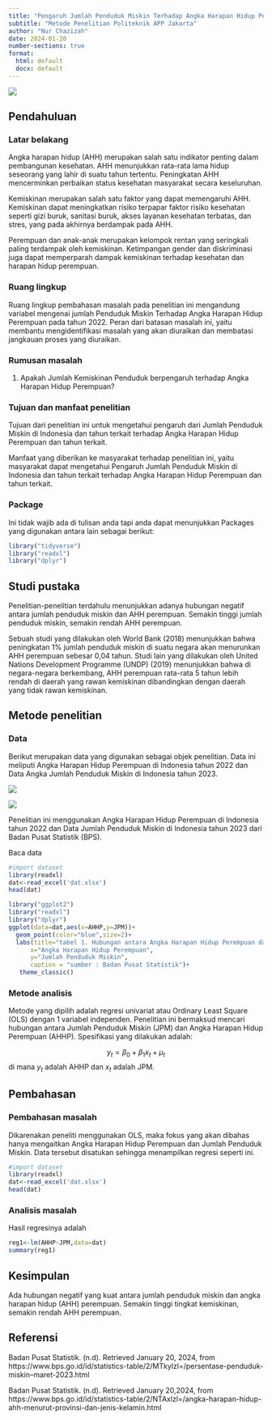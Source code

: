 ---
title: "Pengaruh Jumlah Penduduk Miskin Terhadap Angka Harapan Hidup Perempuan Indonesia Tahun 2022"
subtitle: "Metode Penelitian Politeknik APP Jakarta"
author: "Nur Chazizah"
date: 2024-01-20
number-sections: true
format:
  html: default
  docx: default
---

![](poltekapp.jpg)

## Pendahuluan

### Latar belakang

Angka harapan hidup (AHH) merupakan salah satu indikator penting dalam pembangunan kesehatan. AHH menunjukkan rata-rata lama hidup seseorang yang lahir di suatu tahun tertentu. Peningkatan AHH mencerminkan perbaikan status kesehatan masyarakat secara keseluruhan.

Kemiskinan merupakan salah satu faktor yang dapat memengaruhi AHH. Kemiskinan dapat meningkatkan risiko terpapar faktor risiko kesehatan seperti gizi buruk, sanitasi buruk, akses layanan kesehatan terbatas, dan stres, yang pada akhirnya berdampak pada AHH.

Perempuan dan anak-anak merupakan kelompok rentan yang seringkali paling terdampak oleh kemiskinan. Ketimpangan gender dan diskriminasi juga dapat memperparah dampak kemiskinan terhadap kesehatan dan harapan hidup perempuan.

### Ruang lingkup

Ruang lingkup pembahasan masalah pada penelitian ini mengandung variabel mengenai jumlah Penduduk Miskin Terhadap Angka Harapan Hidup Perempuan pada tahun 2022. Peran dari batasan masalah ini, yaitu membantu mengidentifikasi masalah yang akan diuraikan dan membatasi jangkauan proses yang diuraikan.

### Rumusan masalah

1.  Apakah Jumlah Kemiskinan Penduduk berpengaruh terhadap Angka Harapan Hidup Perempuan?

### Tujuan dan manfaat penelitian

Tujuan dari penelitian ini untuk mengetahui pengaruh dari Jumlah Penduduk Miskin di Indonesia dan tahun terkait terhadap Angka Harapan Hidup Perempuan dan tahun terkait.

Manfaat yang diberikan ke masyarakat terhadap penelitian ini, yaitu masyarakat dapat mengetahui Pengaruh Jumlah Penduduk Miskin di Indonesia dan tahun terkait terhadap Angka Harapan Hidup Perempuan dan tahun terkait.

### Package

Ini tidak wajib ada di tulisan anda tapi anda dapat menunjukkan Packages yang digunakan antara lain sebagai berikut:

```{r}
library("tidyverse")
library("readxl")
library("dplyr")
```

## Studi pustaka

Penelitian-penelitian terdahulu menunjukkan adanya hubungan negatif antara jumlah penduduk miskin dan AHH perempuan. Semakin tinggi jumlah penduduk miskin, semakin rendah AHH perempuan.

Sebuah studi yang dilakukan oleh World Bank (2018) menunjukkan bahwa peningkatan 1% jumlah penduduk miskin di suatu negara akan menurunkan AHH perempuan sebesar 0,04 tahun. Studi lain yang dilakukan oleh United Nations Development Programme (UNDP) (2019) menunjukkan bahwa di negara-negara berkembang, AHH perempuan rata-rata 5 tahun lebih rendah di daerah yang rawan kemiskinan dibandingkan dengan daerah yang tidak rawan kemiskinan.

## Metode penelitian

### Data

Berikut merupakan data yang digunakan sebagai objek penelitian. Data ini meliputi Angka Harapan Hidup Perempuan di Indonesia tahun 2022 dan Data Angka Jumlah Penduduk Miskin di Indonesia tahun 2023.

![](AHHP data.JPG)

![](JPM dat.JPG)

Penelitian ini menggunakan Angka Harapan Hidup Perempuan di Indonesia tahun 2022 dan Data Jumlah Penduduk Miskin di Indonesia tahun 2023 dari Badan Pusat Statistik (BPS).

Baca data

```{r}
#import dataset
library(readxl)
dat<-read_excel('dat.xlsx')
head(dat)
```

```{r}
library("ggplot2")
library("readxl")
library("dplyr")
ggplot(data=dat,aes(x=AHHP,y=JPM))+
  geom_point(color="blue",size=2)+
  labs(title="tabel 1. Hubungan antara Angka Harapan Hidup Perempuan dan Jumlah Penduduk Miskin",
      x="Angka Harapan Hidup Perempuan",
      y="Jumlah Penduduk Miskin",
      caption = "sumber : Badan Pusat Statistik")+
   theme_classic()
```

### Metode analisis

Metode yang dipilih adalah regresi univariat atau Ordinary Least Square (OLS) dengan 1 variabel independen. Penelitian ini bermaksud mencari hubungan antara Jumlah Penduduk Miskin (JPM) dan Angka Harapan Hidup Perempuan (AHHP). Spesifikasi yang dilakukan adalah:

$$
y_{t}=\beta_0 + \beta_1 x_t+\mu_t
$$ di mana $y_t$ adalah AHHP dan $x_t$ adalah JPM.

## Pembahasan

### Pembahasan masalah

Dikarenakan peneliti menggunakan OLS, maka fokus yang akan dibahas hanya mengaitkan Angka Harapan Hidup Perempuan dan Jumlah Penduduk Miskin. Data tersebut disatukan sehingga menampilkan regresi seperti ini.

```{r}
#import dataset
library(readxl)
dat<-read_excel('dat.xlsx')
head(dat)
```

### Analisis masalah

Hasil regresinya adalah

```{r}
reg1<-lm(AHHP~JPM,data=dat)
summary(reg1)
```

## Kesimpulan

Ada hubungan negatif yang kuat antara jumlah penduduk miskin dan angka harapan hidup (AHH) perempuan. Semakin tinggi tingkat kemiskinan, semakin rendah AHH perempuan.

## Referensi

Badan Pusat Statistik. (n.d). Retrieved January 20, 2024, from https://www.bps.go.id/id/statistics-table/2/MTkylzl=/persentase-penduduk-miskin--maret-2023.html

Badan Pusat Statistik. (n.d). Retrieved January 20,2024, from https://www.bps.go.id/id/statistics-table/2/NTAxlzl=/angka-harapan-hidup-ahh-menurut-provinsi-dan-jenis-kelamin.html
